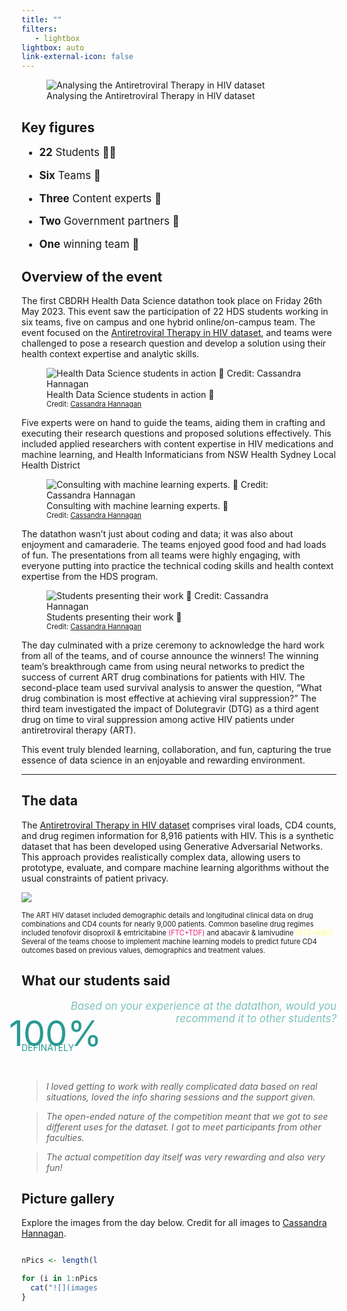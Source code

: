 ```yaml
---
title: ""
filters:
   - lightbox
lightbox: auto
link-external-icon: false
---
```


::: column-screen-inset
![Analysing the Antiretroviral Therapy in HIV dataset](images/Lo%20Res/Datathon_UNSW_Credit_CassandraHannagan-42.jpg)
:::

## Key figures

<div style="font-size:1.2em;">

-   **22** Students 👩‍🎓

-   **Six** Teams 🤝
  
-   **Three** Content experts 💊

-   **Two** Government partners 🏥

-   **One** winning team 🌟

</div>

## Overview of the event


The first CBDRH Health Data Science datathon took place on Friday 26th May 2023. This event saw the participation of 22 HDS students working in six teams, five on campus and one hybrid online/on-campus team. The event focused on the [Antiretroviral Therapy in HIV dataset](data.qmd), and teams were challenged to pose a research question and develop a solution using their health context expertise and analytic skills.

![Health Data Science students in action 💛 <br> <span style="font-size:0.8em">Credit: [Cassandra Hannagan](https://www.cassandrahannagan.com/) </span>](images/Lo Res/Datathon_UNSW_Credit_CassandraHannagan-81.jpg)

Five experts were on hand to guide the teams, aiding them in crafting and executing their research questions and proposed solutions effectively. This included applied researchers with content expertise in HIV medications and machine learning, and Health Informaticians from NSW Health Sydney Local Health District

![ Consulting with machine learning experts. 💛 <br> <span style="font-size:0.8em">Credit: [Cassandra Hannagan](https://www.cassandrahannagan.com/) </span>](images/Lo Res/Datathon_UNSW_Credit_CassandraHannagan-53.jpg) 


The datathon wasn't just about coding and data; it was also about enjoyment and camaraderie. The teams enjoyed good food and had loads of fun. The presentations from all teams were highly engaging, with everyone putting into practice the technical coding skills and health context expertise from the HDS program.


![Students presenting their work 💛 <br> <span style="font-size:0.8em">Credit: [Cassandra Hannagan](https://www.cassandrahannagan.com/) </span>](images/Lo Res/Datathon_UNSW_Credit_CassandraHannagan-170.jpg)


The day culminated with a prize ceremony to acknowledge the hard work from all of the teams, and of course announce the winners! The winning team's breakthrough came from using neural networks to predict the success of current ART drug combinations for patients with HIV. The second-place team used survival analysis to answer the question, "What drug combination is most effective at achieving viral suppression?" The third team investigated the impact of Dolutegravir (DTG) as a third agent drug on time to viral suppression among active HIV patients under antiretroviral therapy (ART).

This event truly blended learning, collaboration, and fun, capturing the true essence of data science in an enjoyable and rewarding environment.

***

## The data

The [Antiretroviral Therapy in HIV dataset](data.qmd) comprises viral loads, CD4 counts, and drug regimen information for 8,916 patients with HIV. This is a synthetic dataset that has been developed using Generative Adversarial Networks. This approach provides realistically complex data, allowing users to prototype, evaluate, and compare machine learning algorithms without the usual constraints of patient privacy. 

![](images/cd4-over-time.gif)

<div style="font-size: 0.8em">
The ART HIV dataset included demographic details and longitudinal clinical data on drug combinations and CD4 counts for nearly 9,000 patients. Common baseline drug regimes included tenofovir disoproxil & emtricitabine [(FTC+TDF)]{style="color:#ED217C"} and abacavir & lamivudine [ (3TC+ABC) ]{style="color:#FFFD82"} Several of the teams choose to implement machine learning models to predict future CD4 outcomes based on previous values, demographics and treatment values.
</div>


## What our students said

::: {.grid}

::: {.g-col-6}

<div style="color:#289a92; font-style: italic; font-size: 1.2em; text-align: right; opacity: 0.6;">Based on your experience at the datathon, would you recommend it to other students?</div>

:::

::: {.g-col-1}

:::

::: {.g-col-5}
<div style="color:#289a92;">

<div style="font-size:4em; margin:-20px; padding:0px;">100%</div> <div style="font-size:1em; margin:0px">DEFINATELY</div>

</div>

:::



:::
<br>

::: {.grid}

::: {.g-col-9}
> _I loved getting to work with really complicated data based on real situations, loved the info sharing sessions and the support given._

:::

::: {.g-col-3}

:::

:::


::: {.grid}

::: {.g-col-3}

:::

::: {.g-col-9}
> _The open-ended nature of the competition meant that we got to see different uses for the dataset. I got to meet participants from other faculties._
:::

:::


::: {.grid}

::: {.g-col-1}

:::

::: {.g-col-8}
> _The actual competition day itself was very rewarding and also very fun!_

:::

::: {.g-col-2}

:::

:::



## Picture gallery

Explore the images from the day below. Credit for all images to [Cassandra Hannagan](https://www.cassandrahannagan.com/). 

::: {style="display: grid;grid-template-columns: repeat(auto-fill, minmax(120px, 1fr));grid-gap: .5em; inline-size: 100%;"}
```r
nPics <- length(list.files(here::here("images/Lo Res")))

for (i in 1:nPics) {
  cat("![](images/Lo Res/Datathon_UNSW_Credit_CassandraHannagan-", i, ".jpg){group='my-gallery'}\n\n", sep='')
}
```
:::
